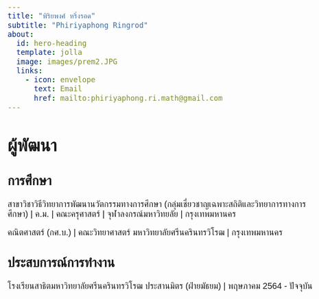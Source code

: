 ```yaml
---
title: "พิริยพงศ์ หริ่งรอด"
subtitle: "Phiriyaphong Ringrod"
about:
  id: hero-heading
  template: jolla
  image: images/prem2.JPG
  links:
    - icon: envelope
      text: Email
      href: mailto:phiriyaphong.ri.math@gmail.com
---
```

<style>
            body {
              font-family: 'Sarabun', sans-serif;
              font-size: 20px;
            }

            h1 {
              font-family: 'Sarabun', sans-serif;
            }
          </style>
# ผู้พัฒนา

:::{#hero-heading}

## การศึกษา

สาขาวิชาวิธีวิทยาการพัฒนานวัตกรรมทางการศึกษา (กลุ่มเชี่ยวชาญเฉพาะสถิติและวิทยาการทางการศึกษา) | ค.ม. | คณะครุศาสตร์ | จุฬาลงกรณ์มหาวิทยลัย | กรุงเทพมหานคร

คณิตศาสตร์ (กศ.บ.) | คณะวิทยาศาสตร์
มหาวิทยาลัยศรีนครินทรวิโรฒ | กรุงเทพมหานคร

## ประสบการณ์การทำงาน

โรงเรียนสาธิตมหาวิทยาลัยศรีนครินทรวิโรฒ ประสานมิตร (ฝ่ายมัธยม) | พฤษภาคม 2564 - ปัจจุบัน

:::


